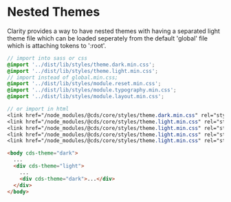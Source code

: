 
<Meta title="Themes/Nested Themes" />

# Nested Themes

Clarity provides a way to have nested themes with having a separated light theme file which can be loaded
seperately from the default 'global' file which is attaching tokens to ':root'.

```scss
// import into sass or css
@import '../dist/lib/styles/theme.dark.min.css';
@import '../dist/lib/styles/theme.light.min.css';
// import instead of global.min.css;
@import '../dist/lib/styles/module.reset.min.css';
@import '../dist/lib/styles/module.typography.min.css';
@import '../dist/lib/styles/module.layout.min.css';

// or import in html
<link href="/node_modules/@cds/core/styles/theme.dark.min.css" rel="stylesheet">
<link href="/node_modules/@cds/core/styles/theme.light.min.css" rel="stylesheet">
<link href="/node_modules/@cds/core/styles/theme.light.min.css" rel="stylesheet">
<link href="/node_modules/@cds/core/styles/theme.light.min.css" rel="stylesheet">
<link href="/node_modules/@cds/core/styles/theme.light.min.css" rel="stylesheet">
```

```html
<body cds-theme="dark">
  ...
  <div cds-theme="light">
    ...
    <div cds-theme="dark">...</div>
  </div>
</body>
```

<Preview>
  <Story id="stories-themes--nested-themes" />
</Preview>
